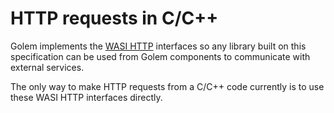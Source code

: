 # HTTP requests in C/C++

Golem implements the [WASI HTTP](https://github.com/WebAssembly/wasi-http) interfaces so any library built on this specification can be used from Golem components to communicate with external services.

The only way to make HTTP requests from a C/C++ code currently is to use these WASI HTTP interfaces directly.
